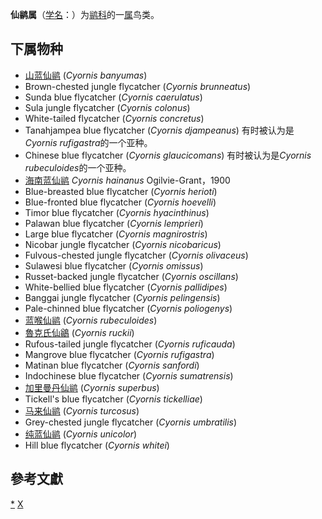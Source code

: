 {{Automatic taxobox
| taxon = Cyornis
| authority = Blyth, 1843
| image = Blue throated flycatcher thattekadu.jpg
| image_caption = ''[[Cyornis_rubeculoides|Cyornis rubeculoides]]''
}}
'''仙鹟属'''（[[学名|学名]]：{{lang|la|''Cyornis''}}）为[[鹟科|鹟科]]的一[[属|属]]鸟类。

==下属物种==
* [[山蓝仙鹟|山蓝仙鹟]] (''Cyornis banyumas'')
* Brown-chested jungle flycatcher (''Cyornis brunneatus'')
* Sunda blue flycatcher (''Cyornis caerulatus'')
* Sula jungle flycatcher (''Cyornis colonus'')
* White-tailed flycatcher (''Cyornis concretus'')
* Tanahjampea blue flycatcher (''Cyornis djampeanus'') 有时被认为是''Cyornis rufigastra''的一个亚种。
* Chinese blue flycatcher (''Cyornis glaucicomans'') 有时被认为是''Cyornis rubeculoides''的一个亚种。
* [[海南蓝仙鹟|海南蓝仙鹟]] ''Cyornis hainanus'' Ogilvie-Grant，1900
* Blue-breasted blue flycatcher (''Cyornis herioti'')
* Blue-fronted blue flycatcher (''Cyornis hoevelli'')
* Timor blue flycatcher (''Cyornis hyacinthinus'')
* Palawan blue flycatcher (''Cyornis lemprieri'')
* Large blue flycatcher (''Cyornis magnirostris'')
* Nicobar jungle flycatcher (''Cyornis nicobaricus'')
* Fulvous-chested jungle flycatcher (''Cyornis olivaceus'')
* Sulawesi blue flycatcher (''Cyornis omissus'')
* Russet-backed jungle flycatcher (''Cyornis oscillans'')
* White-bellied blue flycatcher (''Cyornis pallidipes'')
* Banggai jungle flycatcher (''Cyornis pelingensis'')
* Pale-chinned blue flycatcher (''Cyornis poliogenys'')
* [[蓝喉仙鹟|蓝喉仙鹟]] (''Cyornis rubeculoides'')
* [[魯克氏仙鶲|魯克氏仙鶲]] (''Cyornis ruckii'')
* Rufous-tailed jungle flycatcher (''Cyornis ruficauda'')
* Mangrove blue flycatcher (''Cyornis rufigastra'')
* Matinan blue flycatcher (''Cyornis sanfordi'')
* Indochinese blue flycatcher (''Cyornis sumatrensis'')
* [[加里曼丹仙鹟|加里曼丹仙鹟]] (''Cyornis superbus'')
* Tickell's blue flycatcher (''Cyornis tickelliae'')
* [[马来仙鹟|马来仙鹟]] (''Cyornis turcosus'')
* Grey-chested jungle flycatcher (''Cyornis umbratilis'')
* [[纯蓝仙鹟|纯蓝仙鹟]]  (''Cyornis unicolor'')
* Hill blue flycatcher (''Cyornis whitei'')

==參考文獻==
{{reflist}}

{{taxonbar}}

[[Category:_仙鹟属|*]]
[[Category:1843年描述的分类群|X]]